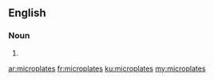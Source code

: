 ==English==

===Noun===
{{head|en|plural}}

# {{plural of|microplate|lang=en}}

[[ar:microplates]]
[[fr:microplates]]
[[ku:microplates]]
[[my:microplates]]